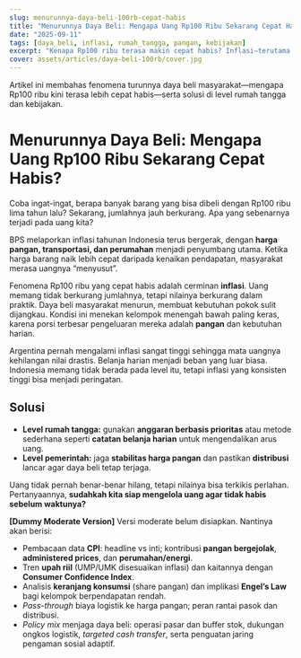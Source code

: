```yaml
---
slug: menurunnya-daya-beli-100rb-cepat-habis
title: "Menurunnya Daya Beli: Mengapa Uang Rp100 Ribu Sekarang Cepat Habis?"
date: "2025-09-11"
tags: [daya_beli, inflasi, rumah_tangga, pangan, kebijakan]
excerpt: "Kenapa Rp100 ribu terasa makin cepat habis? Inflasi—terutama pangan, transportasi, dan perumahan—serta langkah praktis menjaga daya beli."
cover: assets/articles/daya-beli-100rb/cover.jpg
---
```


Artikel ini membahas fenomena turunnya daya beli masyarakat—mengapa Rp100 ribu kini terasa lebih cepat habis—serta solusi di level rumah tangga dan kebijakan.

<Only mode="friendly">

# Menurunnya Daya Beli: Mengapa Uang Rp100 Ribu Sekarang Cepat Habis?

Coba ingat-ingat, berapa banyak barang yang bisa dibeli dengan Rp100 ribu lima tahun lalu? Sekarang, jumlahnya jauh berkurang. Apa yang sebenarnya terjadi pada uang kita?

BPS melaporkan inflasi tahunan Indonesia terus bergerak, dengan **harga pangan, transportasi, dan perumahan** menjadi penyumbang utama. Ketika harga barang naik lebih cepat daripada kenaikan pendapatan, masyarakat merasa uangnya “menyusut”.

Fenomena Rp100 ribu yang cepat habis adalah cerminan **inflasi**. Uang memang tidak berkurang jumlahnya, tetapi nilainya berkurang dalam praktik. Daya beli masyarakat menurun, membuat kebutuhan pokok sulit dijangkau. Kondisi ini menekan kelompok menengah bawah paling keras, karena porsi terbesar pengeluaran mereka adalah **pangan** dan kebutuhan harian.

Argentina pernah mengalami inflasi sangat tinggi sehingga mata uangnya kehilangan nilai drastis. Belanja harian menjadi beban yang luar biasa. Indonesia memang tidak berada pada level itu, tetapi inflasi yang konsisten tinggi bisa menjadi peringatan.

## Solusi

- **Level rumah tangga:** gunakan **anggaran berbasis prioritas** atau metode sederhana seperti **catatan belanja harian** untuk mengendalikan arus uang.
- **Level pemerintah:** jaga **stabilitas harga pangan** dan pastikan **distribusi** lancar agar daya beli tetap terjaga.

Uang tidak pernah benar-benar hilang, tetapi nilainya bisa terkikis perlahan. Pertanyaannya, **sudahkah kita siap mengelola uang agar tidak habis sebelum waktunya?**

</Only>

<Only mode="moderate">

**[Dummy Moderate Version]** Versi moderate belum disiapkan. Nantinya akan berisi:

- Pembacaan data **CPI**: headline vs inti; kontribusi **pangan bergejolak**, **administered prices**, dan **perumahan/energi**.
- Tren **upah riil** (UMP/UMK disesuaikan inflasi) dan kaitannya dengan **Consumer Confidence Index**.
- Analisis **keranjang konsumsi** (share pangan) dan implikasi **Engel’s Law** bagi kelompok berpendapatan rendah.
- _Pass-through_ biaya logistik ke harga pangan; peran rantai pasok dan distribusi.
- _Policy mix_ menjaga daya beli: operasi pasar dan buffer stok, dukungan ongkos logistik, _targeted cash transfer_, serta penguatan jaring pengaman sosial adaptif.

</Only>
